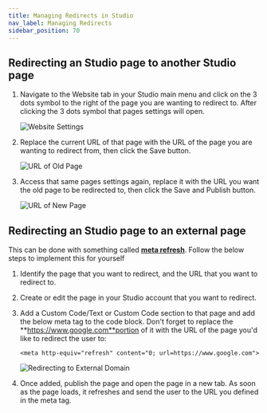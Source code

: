 ```yaml
---
title: Managing Redirects in Studio
nav_label: Managing Redirects
sidebar_position: 70
---
```


## Redirecting an Studio page to another Studio page

1. Navigate to the Website tab in your Studio main menu and click on the 3 dots symbol to the right of the page you are
   wanting to redirect to. After clicking the 3 dots symbol that pages settings will open.

   ![Website Settings](/assets/studio/Redirects_edited_1.png)

2. Replace the current URL of that page with the URL of the page you are wanting to redirect from, then click the Save
   button.

   ![URL of Old Page](/assets/studio/Redirects_edited_2.png)

3. Access that same pages settings again, replace it with the URL you want the old page to be redirected to, then click
   the Save and Publish button.

   ![URL of New Page](/assets/studio/Redirect.png)

## Redirecting an Studio page to an external page

This can be done with something called **[meta refresh](https://en.wikipedia.org/wiki/Meta_refresh)**. Follow the below
steps to implement this for yourself

1. Identify the page that you want to redirect, and the URL that you want to redirect to.
2. Create or edit the page in your Studio account that you want to redirect.
3. Add a Custom Code/Text or Custom Code section to that page and add the below meta tag to the code block. Don't forget
   to replace the **https://www.google.com**portion of it with the URL of the page you'd like to redirect the user to:

    ```
    <meta http-equiv="refresh" content="0; url=https://www.google.com">
    ```

   ![Redirecting to External Domain](/assets/studio/screely-1649344716764.png)

4. Once added, publish the page and open the page in a new tab. As soon as the page loads, it refreshes and send the
   user to the URL you defined in the meta tag.
